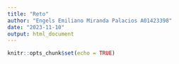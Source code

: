 ```yaml
---
title: "Reto"
author: "Engels Emiliano Miranda Palacios A01423398"
date: "2023-11-10"
output: html_document
---
```


```r
knitr::opts_chunk$set(echo = TRUE)
```

```r

```

